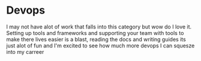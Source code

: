 # Devops
I may not have alot of work that falls into this category but wow do I love it.
Setting up tools and frameworks and supporting your team with tools to make there lives easier
is a blast, reading the docs and writing guides its just alot of fun and I'm excited to 
see how much more devops I can squesze into my carreer 
